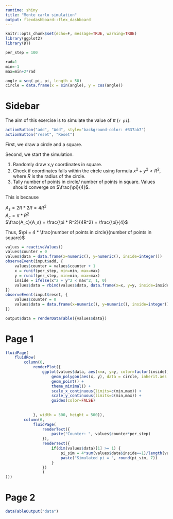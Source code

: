 ---
runtime: shiny
title: "Monte carlo simulation"
output: flexdashboard::flex_dashboard
---


```{r}
knitr::opts_chunk$set(echo=F, message=TRUE, warning=TRUE)
library(ggplot2)
library(DT)
```

```{r}
per_step = 100

rad=1
min=-1
max=min+2*rad

angle = seq(-pi, pi, length = 50)
circle = data.frame(x = sin(angle), y = cos(angle))
```

Sidebar {.sidebar}
=====================================

The aim of this exercise is to simulate the value of $\pi$ (`r pi`).

```{r}
actionButton("add", "Add", style="background-color: #337ab7")
actionButton("reset", "Reset")
```

First, we draw a circle and a square.<br>

Second, we start the simulation.

1. Randomly draw x,y coordinates in square.
2. Check if coordinates falls within the circle using formula
$x^2 + y^2 < R^2$, where $R$ is the radius of the circle. 
3. Tally number of points in circle/ number of points in square. Values should converge on $\frac{\pi}{4}$.

This is because <br>

$A_s = 2R * 2R = 4R^2$ <br>
$A_c = \pi * R^2$ <br>
$\frac{A_c}{A_s} = \frac{\pi * R^2}{4R^2} = \frac{\pi}{4}$ <br>

Thus, $\pi = 4 * \frac{number of points in circle}{number of points in square}$


```{r}
values = reactiveValues()
values$counter = 0
values$data = data.frame(x=numeric(), y=numeric(), inside=integer())
observeEvent(input$add, { 
    values$counter = values$counter + 1
    x = runif(per_step, min=min, max=max)
    y = runif(per_step, min=min, max=max)
    inside = ifelse(x^2 + y^2 < max^2, 1, 0) 
    values$data = rbind(values$data, data.frame(x=x, y=y, inside=inside))
})
observeEvent(input$reset, {
    values$counter = 0
    values$data = data.frame(x=numeric(), y=numeric(), inside=integer())
})

output$data = renderDataTable({values$data})
```

Page 1
=====================================  

```{r}

fluidPage(
    fluidRow(
        column(6, 
            renderPlot({
                ggplot(values$data, aes(x=x, y=y, color=factor(inside))) + 
                    geom_polygon(aes(x, y), data = circle, inherit.aes = F) + 
                    geom_point() +
                    theme_minimal() +
                    scale_x_continuous(limits=c(min,max)) +
                    scale_y_continuous(limits=c(min,max)) +
                    guides(color=FALSE)
                    
                
            }, width = 500, height = 500)),
        column(6,
            fluidPage(
                renderText({ 
                    paste("Counter: ", values$counter*per_step)
                }),
                renderText({
                    if(dim(values$data)[1] >= 1) {
                        pi_sim = 4*sum(values$data$inside==1)/length(values$data$inside)
                        paste("Simulated pi = ", round(pi_sim, 7))
                    }
                })
                )
)))
```

Page 2
=====================================  
```{r}
dataTableOutput("data")
```